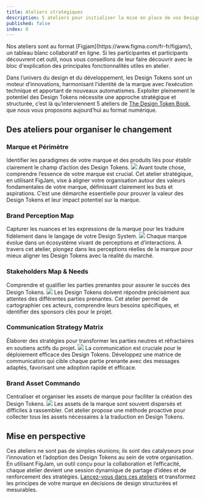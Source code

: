 ```yaml
---
title: Ateliers stratégiques
description: 5 ateliers pour initialiser la mise en place de vos Design Tokens
published: false
index: 0
---
```


<Callout icon="💡" type="info">
  Nos ateliers sont au format [Figjam](https://www.figma.com/fr-fr/figjam/), un tableau blanc collaboratif en ligne.
  Si les participantes et participants découvrent cet outil, nous vous conseillons de leur faire découvrir avec le bloc d'explication des principales fonctionnalités utiles en atelier.
</Callout>

Dans l’univers du design et du développement, les Design Tokens sont un moteur d’innovations, harmonisant l’identité de la marque avec l’exécution technique et apportant de nouveaux automatismes. Exploiter pleinement le potentiel des Design Tokens nécessite une approche stratégique et structurée, c’est là qu’interviennent 5 ateliers de [The Design Token Book](https://frontguys.fr/the-design-tokens-book/), que nous vous proposons aujourd’hui au format numérique.

## Des ateliers pour organiser le changement

### Marque et Périmètre
Identifier les paradigmes de votre marque et des produits liés pour établir clairement le champ d’action des Design Tokens.
![](/workshops/marque-perimetre.png)
Avant toute chose, comprendre l’essence de votre marque est crucial. Cet atelier stratégique, en utilisant FigJam, vise à aligner votre organisation autour des valeurs fondamentales de votre marque, définissant clairement les buts et aspirations. C’est une démarche essentielle pour prouver la valeur des Design Tokens et leur impact potentiel sur la marque.  

### Brand Perception Map
Capturer les nuances et les expressions de la marque pour les traduire fidèlement dans le langage de votre Design System.
![](/workshops/brand-perception-map.png)
Chaque marque évolue dans un écosystème vivant de perceptions et d’interactions. À travers cet atelier, plongez dans les perceptions réelles de la marque pour mieux aligner les Design Tokens avec la réalité du marché.  

### Stakeholders Map & Needs
Comprendre et qualifier les parties prenantes pour assurer le succès des Design Tokens.
![](/workshops/stakeholders-map-needs.png)
Les Design Tokens doivent répondre précisément aux attentes des différentes parties prenantes. Cet atelier permet de cartographier ces acteurs, comprendre leurs besoins spécifiques, et identifier des sponsors clés pour le projet.  

### Communication Strategy Matrix
Élaborer des stratégies pour transformer les parties neutres et réfractaires en soutiens actifs du projet.
![](/workshops/communication-strategy-matrix.png)
La communication est cruciale pour le déploiement efficace des Design Tokens. Développez une matrice de communication qui cible chaque partie prenante avec des messages adaptés, favorisant une adoption rapide et efficace.  

### Brand Asset Commando
Centraliser et organiser les assets de marque pour faciliter la création des Design Tokens.
![](/workshops/brand-assets-commando.png)
Les assets de la marque sont souvent dispersés et difficiles à rassembler. Cet atelier propose une méthode proactive pour collecter tous les assets nécessaires à la traduction en Design Tokens.  

## Mise en perspective

Ces ateliers ne sont pas de simples réunions; ils sont des catalyseurs pour l’innovation et l’adoption des Design Tokens au sein de votre organisation. En utilisant FigJam, un outil conçu pour la collaboration et l’efficacité, chaque atelier devient une session dynamique de partage d’idées et de renforcement des stratégies. [Lancez-vous dans ces ateliers](https://www.figma.com/@frontguys) et transformez les principes de votre marque en décisions de design structurées et mesurables.
